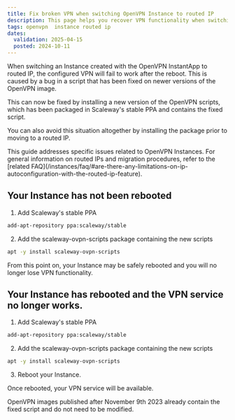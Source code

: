 ```yaml
---
title: Fix broken VPN when switching OpenVPN Instance to routed IP
description: This page helps you recover VPN functionality when switching your OpenVPN Instance to routed IP
tags: openvpn  instance routed ip
dates:
  validation: 2025-04-15
  posted: 2024-10-11
---
```


When switching an Instance created with the OpenVPN InstantApp to routed IP, the configured VPN will fail to work after the reboot. This is caused by a bug in a script that has been fixed on newer versions of the OpenVPN image.

This can now be fixed by installing a new version of the OpenVPN scripts, which has been packaged in Scaleway's stable PPA and contains the fixed script.

You can also avoid this situation altogether by installing the package prior to moving to a routed IP.

<Message type="note">
  This guide addresses specific issues related to OpenVPN Instances. For general information on routed IPs and migration procedures, refer to the [related FAQ](/instances/faq/#are-there-any-limitations-on-ip-autoconfiguration-with-the-routed-ip-feature).
</Message>


## Your Instance has not been rebooted

1. Add Scaleway's stable PPA

```bash
add-apt-repository ppa:scaleway/stable
```
2. Add the scaleway-ovpn-scripts package containing the new scripts

```bash
apt -y install scaleway-ovpn-scripts
```

From this point on, your Instance may be safely rebooted and you will no longer lose VPN functionality.

## Your Instance has rebooted and the VPN service no longer works.

1. Add Scaleway's stable PPA

```bash
add-apt-repository ppa:scaleway/stable
```
2. Add the scaleway-ovpn-scripts package containing the new scripts

```bash
apt -y install scaleway-ovpn-scripts
```

3. Reboot your Instance.

Once rebooted, your VPN service will be available.

<Message type="important">
   OpenVPN images published after November 9th 2023 already contain the fixed script and do not need to be modified.
</Message>

